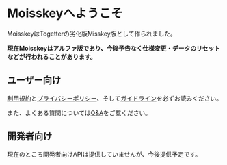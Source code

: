 # Moisskeyへようこそ

MoisskeyはTogetterの~~劣化版~~Misskey版として作られました。

**現在Moisskeyはアルファ版であり、今後予告なく仕様変更・データのリセットなどが行われることがあります。**

## ユーザー向け

[利用規約](/tos)と[プライバシーポリシー](/privacy)、そして[ガイドライン](/user/guideline)を必ずお読みください。

また、よくある質問については[Q&A](/user/qna)をご覧ください。

## 開発者向け

現在のところ開発者向けAPIは提供していませんが、今後提供予定です。
